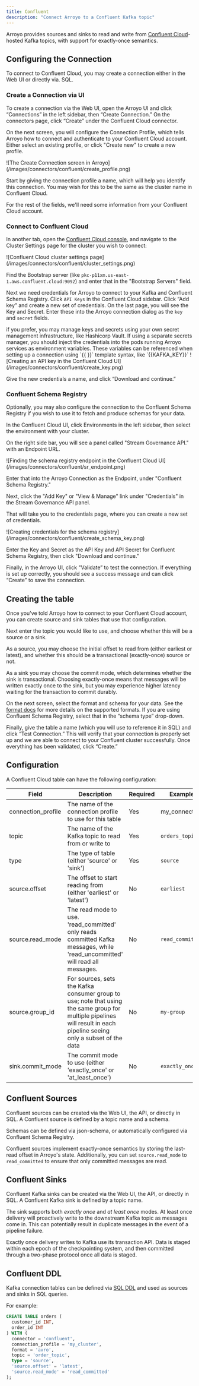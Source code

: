 ```yaml
---
title: Confluent
description: "Connect Arroyo to a Confluent Kafka topic"
---
```


Arroyo provides sources and sinks to read and write from
[Confluent Cloud](https://www.confluent.io/confluent-cloud/)-hosted Kafka
topics, with support for exactly-once semantics.


## Configuring the Connection

To connect to Confluent Cloud, you may create a connection either in the Web UI
or directly via. SQL.

### Create a Connection via UI

To create a connection via the Web UI, open the Arroyo UI and click
“Connections” in the left sidebar, then “Create Connection.” On the connectors
page, click “Create” under the Confluent Cloud connector.

On the next screen, you will configure the Connection Profile, which tells
Arroyo how to connect and authenticate to your Confluent Cloud account. Either
select an existing profile, or click "Create new" to create a new profile.

<Frame style={{ width: "60%" }}>
![The Create Connection screen in Arroyo](/images/connectors/confluent/create_profile.png)
</Frame>

Start by giving the connection profile a name, which will help you identify this
connection. You may wish for this to be the same as the cluster name in
Confluent Cloud.

For the rest of the fields, we'll need some information from your Confluent Cloud account.

### Connect to Confluent Cloud

In another tab, open the [Confluent Cloud console](https://confluent.cloud), and
navigate to the Cluster Settings page for the cluster you wish to connect:

<Frame>
![Confluent Cloud cluster settings page](/images/connectors/confluent/cluster_settings.png)
</Frame>

Find the Bootstrap server (like `pkc-p11xm.us-east-1.aws.confluent.cloud:9092`)
and enter that in the "Bootstrap Servers" field.

Next we need credentials for Arroyo to connect to your Kafka and Confluent
Schema Registry. Click `API Keys` in the Confluent Cloud sidebar. Click “Add
key” and create a new set of credentials. On the last page, you will see the Key
and Secret. Enter these into the Arroyo connection dialog as the `key` and
`secret` fields.

<Tip>
if you prefer, you may manage keys and secrets using your own secret
management infrastructure, like Hashicorp Vault. If using a separate secrets
manager, you should inject the credentials into the pods running Arroyo services
as environment variables. These variables can be referenced when setting up a
connection using `{{ }}` template syntax, like `{{KAFKA_KEY}}`
</Tip>

<Frame>
![Creating an API key in the Confluent Cloud UI](/images/connectors/confluent/create_key.png)
</Frame>

Give the new credentials a name, and click “Download and continue.”


### Confluent Schema Registry

Optionally, you may also configure the connection to the Confluent Schema
Registry if you wish to use it to fetch and produce schemas for your data.

In the Confluent Cloud UI, click Environments in the left sidebar, then select
the environment with your cluster.

On the right side bar, you will see a panel called "Stream Governance API."
with an Endpoint URL.

<Frame>
![Finding the schema registry endpoint in the Confluent Cloud UI](/images/connectors/confluent/sr_endpoint.png)
</Frame>

Enter that into the Arroyo Connection as the Endpoint, under "Confluent Schema
Registry."

Next, click the "Add Key" or "View & Manage" link under "Credentials" in the
Stream Governance API panel.

That will take you to the credentials page, where you can create a new set of
credentials.

<Frame>
![Creating credentials for the schema registry](/images/connectors/confluent/create_schema_key.png)
</Frame>

Enter the Key and Secret as the API Key and API Secret for Confluent Schema Registry,
then click "Download and continue."

Finally, in the Arroyo UI, click "Validate” to test the connection. If
everything is set up correctly, you should see a success message and
can click “Create” to save the connection.


## Creating the table

Once you've told Arroyo how to connect to your Confluent Cloud account, you can
create source and sink tables that use that configuration.

Next enter the topic you would like to use, and choose whether this will be a
source or a sink.

As a source, you may choose the initial offset to read from (either earliest or
latest), and whether this should be a transactional (exactly-once) source or
not.

As a sink you may choose the commit mode, which determines whether the sink is
transactional. Choosing exactly-once means that messages will be written exactly
once to the sink, but you may experience higher latency waiting for the
transaction to commit durably.

On the next screen, select the format and schema for your data. See the
[format docs](https://doc.arroyo.dev/connectors/formats) for more details on the
supported formats. If you are using Confluent Schema Registry, select that in
the “schema type” drop-down.

Finally, give the table a name (which you will use to reference it in SQL) and
click “Test Connection.” This will verify that your connection is properly set
up and we are able to connect to your Confluent cluster successfully. Once
everything has been validated, click “Create.”


## Configuration

A Confluent Cloud table can have the following configuration:


| Field               | Description                                                                                                                 | Required | Example            |
|---------------------|-----------------------------------------------------------------------------------------------------------------------------|----------|--------------------|
| connection_profile   | The name of the connection profile to use for this table                                                                     | Yes      | my_connection      |
| topic               | The name of the Kafka topic to read from or write to                                                                        | Yes      | `orders_topic`     |
| type                | The type of table (either 'source' or 'sink')                                                                               | Yes      | `source`           |
| source.offset       | The offset to start reading from (either 'earliest' or 'latest')                                                            | No       | `earliest`         |
| source.read_mode    | The read mode to use. 'read_committed' only reads committed Kafka messages, while 'read_uncommitted' will read all messages. | No      | `read_committed`   |
| source.group_id     | For sources, sets the Kafka consumer group to use; note that using the same group for multiple pipelines will result in each pipeline seeing only a subset of the data | No | `my-group` |
| sink.commit_mode    | The commit mode to use (either 'exactly_once' or 'at_least_once')                                                           | No       | `exactly_once`     |

## Confluent Sources

Confluent sources can be created via the Web UI, the API, or directly in SQL. A
Confluent source is defined by a topic name and a schema.

Schemas can be defined via json-schema, or automatically configured via Confluent Schema Registry.

Confluent sources implement exactly-once semantics by storing the last-read
offset in Arroyo's state. Additionally, you can set `source.read_mode` to
`read_committed` to ensure that only committed messages are read.


## Confluent Sinks

Confluent Kafka sinks can be created via the Web UI, the API, or directly in
SQL. A Confluent Kafka sink is defined by a topic name.

The sink supports both _exactly once_ and _at least once_ modes. At least once
delivery will proactively write to the downstream Kafka topic as messages come
in. This can potentially result in duplicate messages in the event of a pipeline
failure.

Exactly once delivery writes to Kafka use its transaction API. Data is staged
within each epoch of the checkpointing system, and then committed through a
two-phase protocol once all data is staged.


## Confluent DDL

Kafka connection tables can be defined via
[SQL DDL](https://doc.arroyo.dev/sql/ddl#create-table-connection) and used as
sources and sinks in SQL queries.

For example:

```sql
CREATE TABLE orders (
  customer_id INT,
  order_id INT
) WITH (
  connector = 'confluent',
  connection_profile = 'my_cluster',
  format = 'avro',
  topic = 'order_topic',
  type = 'source',
  'source.offset' = 'latest',
  'source.read_mode' = 'read_committed'
);
```
